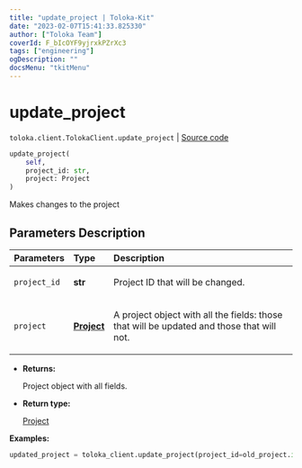 ```yaml
---
title: "update_project | Toloka-Kit"
date: "2023-02-07T15:41:33.825330"
author: ["Toloka Team"]
coverId: F_bIcOYF9yjrxkPZrXc3
tags: ["engineering"]
ogDescription: ""
docsMenu: "tkitMenu"
---
```


# update_project
`toloka.client.TolokaClient.update_project` | [Source code](https://github.com/Toloka/toloka-kit/blob/v1.1.3/src/client/__init__.py#L1186)

```python
update_project(
    self,
    project_id: str,
    project: Project
)
```

Makes changes to the project

## Parameters Description

| Parameters | Type | Description |
| :----------| :----| :-----------|
`project_id`|**str**|<p>Project ID that will be changed.</p>
`project`|**[Project](/docs-new/toloka-kit/reference/toloka.client.project.Project)**|<p>A project object with all the fields: those that will be updated and those that will not.</p>

* **Returns:**

  Project object with all fields.

* **Return type:**

  [Project](/docs-new/toloka-kit/reference/toloka.client.project.Project)

**Examples:**

```python
updated_project = toloka_client.update_project(project_id=old_project.id, project=new_project_object)
```

